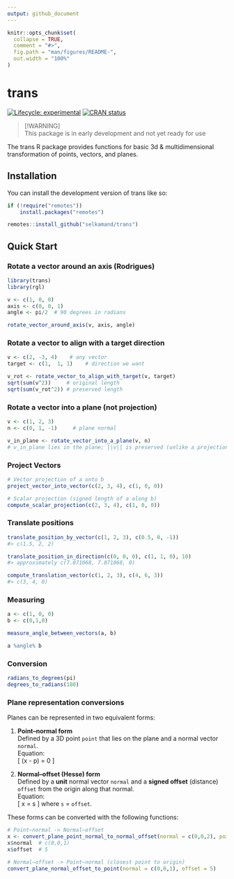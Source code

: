 ```yaml
---
output: github_document
---
```


<!-- README.md is generated from README.Rmd. Please edit that file -->

```r
knitr::opts_chunk$set(
  collapse = TRUE,
  comment = "#>",
  fig.path = "man/figures/README-",
  out.width = "100%"
)
```

# trans

<!-- badges: start -->
[![Lifecycle: experimental](https://img.shields.io/badge/lifecycle-experimental-orange.svg)](https://lifecycle.r-lib.org/articles/stages.html#experimental)
[![CRAN status](https://www.r-pkg.org/badges/version/trans)](https://CRAN.R-project.org/package=trans)
<!-- badges: end -->

> [!WARNING]  
> This package is in early development and not yet ready for use

The trans R package provides functions for basic 3d & multidimensional transformation of points, vectors, and planes.

## Installation

You can install the development version of trans like so:

``` r
if (!require("remotes"))
    install.packages("remotes")

remotes::install_github("selkamand/trans")
```

## Quick Start

### Rotate a vector around an axis (Rodrigues)

```r
library(trans)
library(rgl)

v <- c(1, 0, 0)
axis <- c(0, 0, 1)
angle <- pi/2  # 90 degrees in radians

rotate_vector_around_axis(v, axis, angle)
```

### Rotate a vector to align with a target direction

```r
v <- c(2, -3, 4)    # any vector
target <- c(1,  1, 1)    # direction we want

v_rot <- rotate_vector_to_align_with_target(v, target)
sqrt(sum(v^2))     # original length
sqrt(sum(v_rot^2)) # preserved length
```

### Rotate a vector into a plane (not projection)

```r
v <- c(1, 2, 3)
n <- c(0, 1, -1)     # plane normal

v_in_plane <- rotate_vector_into_a_plane(v, n)
# v_in_plane lies in the plane; ||v|| is preserved (unlike a projection)
```

### Project Vectors

```r
# Vector projection of a onto b
project_vector_into_vector(c(2, 3, 4), c(1, 0, 0))

# Scalar projection (signed length of a along b)
compute_scalar_projection(c(2, 3, 4), c(1, 0, 0))
```

### Translate positions

```r
translate_position_by_vector(c(1, 2, 3), c(0.5, 0, -1))
#> c(1.5, 2, 2)

translate_position_in_direction(c(0, 0, 0), c(1, 1, 0), 10)
#> approximately c(7.071068, 7.071068, 0)

compute_translation_vector(c(1, 2, 3), c(4, 6, 3))
#> c(3, 4, 0)
```


### Measuring

```r
a <- c(1, 0, 0)
b <- c(0,1,0)

measure_angle_between_vectors(a, b)

a %angle% b
```

### Conversion

```r
radians_to_degrees(pi)
degrees_to_radians(180)
```


### Plane representation conversions

Planes can be represented in two equivalent forms:

1. **Point–normal form**  
   Defined by a 3D point `point` that lies on the plane and a normal vector `normal`.  
   Equation:  
   \[
   \hat{n} \cdot (x - p) = 0
   \]

2. **Normal–offset (Hesse) form**  
   Defined by a **unit** normal vector `normal` and a **signed offset** (distance) `offset`
   from the origin along that normal.  
   Equation:  
   \[
   \hat{n} \cdot x = s
   \]
   where `s` = `offset`.

These forms can be converted with the following functions:

```r
# Point–normal -> Normal–offset
x <- convert_plane_point_normal_to_normal_offset(normal = c(0,0,2), point = c(2,3,5))
x$normal  # c(0,0,1)
x$offset  # 5

# Normal–offset -> Point–normal (closest point to origin)
convert_plane_normal_offset_to_point(normal = c(0,0,1), offset = 5)
```


